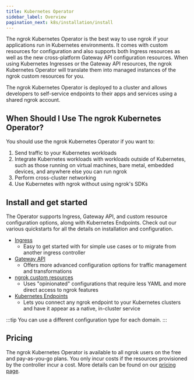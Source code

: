 ```yaml
---
title: Kubernetes Operator
sidebar_label: Overview
pagination_next: k8s/installation/install
---
```


The ngrok Kubernetes Operator is the best way to use ngrok if your applications run in Kubernetes environments. It comes with custom resources for configuration and also supports both Ingress resources as well as the new cross-platform Gateway API configuration resources. When using Kubernetes Ingresses or the Gateway API resources, the ngrok Kubernetes Operator will translate them into managed instances of the ngrok custom resources for you.

The ngrok Kubernetes Operator is deployed to a cluster and allows developers to self-service endpoints to their apps and services using a shared ngrok account.

## When Should I Use The ngrok Kubernetes Operator?

You should use the ngrok Kubernetes Operator if you want to:

1. Send traffic to your Kubernetes workloads
1. Integrate Kubernetes workloads with workloads outside of Kubernetes, such as those running on virtual machines, bare metal, embedded devices, and anywhere else you can run ngrok
1. Perform cross-cluster networking
1. Use Kubernetes with ngrok without using ngrok's SDKs

## Install and get started

The Operator supports Ingress, Gateway API, and custom resource configuration options, along with Kubernetes Endpoints.
Check out our various quickstarts for all the details on installation and configuration.

- [Ingress](/docs/getting-started/kubernetes/ingress)
  - Easy to get started with for simple use cases or to migrate from another ingress controller
- [Gateway API](/docs/getting-started/kubernetes/gateway-api)
  - Offers more advanced configuration options for traffic management and transformations
- [ngrok custom resources](/docs/getting-started/kubernetes/crds)
  - Uses "opinionated" configurations that require less YAML and more direct access to ngrok features
- [Kubernetes Endpoints](/docs/getting-started/kubernetes/endpoints)
  - Lets you connect any ngrok endpoint to your Kubernetes clusters and have it appear as a native, in-cluster service

:::tip
You can use a different configuration type for each domain.
:::

## Pricing

The ngrok Kubernetes Operator is available to all ngrok users on the free and pay-as-you-go plans. You only incur costs if the resources provisioned by the
controller incur a cost. More details can be found on our [pricing page](https://ngrok.com/pricing).

[Kubernetes Ingress docs]: https://kubernetes.io/docs/concepts/services-networking/ingress/
[Gateway API docs]: https://gateway-api.sigs.k8s.io/

